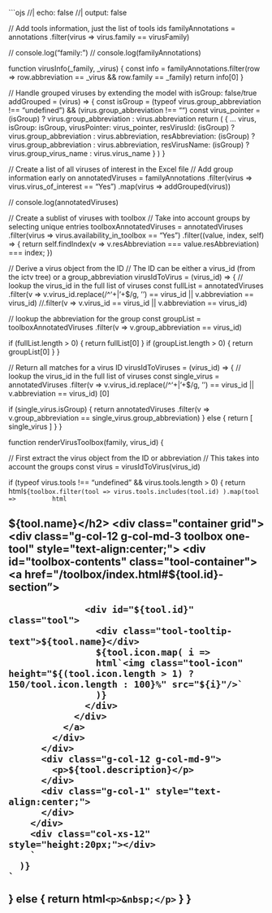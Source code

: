 ```ojs
//| echo: false
//| output: false

// Add tools information, just the list of tools ids
familyAnnotations = annotations
  .filter(virus => virus.family == virusFamily)

// console.log("family: ")
// console.log(familyAnnotations)

function virusInfo(_family, _virus) {
  const info = 
    familyAnnotations.filter(row => row.abbreviation == _virus && row.family == _family)
  return info[0]
}

// Handle grouped viruses by extending the model with isGroup: false/true
addGrouped = (virus) => {
  const isGroup = (typeof virus.group_abbreviation !== "undefined") && (virus.group_abbreviation !== "")
  const virus_pointer = (isGroup) ? virus.group_abbreviation : virus.abbreviation 
  return (
    { ... virus,
      isGroup: isGroup,
      virusPointer: virus_pointer,
      resVirusId: (isGroup) ? virus.group_abbreviation : virus.abbreviation,
      resAbbreviation: (isGroup) ? virus.group_abbreviation : virus.abbreviation,
      resVirusName: (isGroup) ? virus.group_virus_name : virus.virus_name 
    }
  )
}

// Create a list of all viruses of interest in the Excel file
// Add group information early on
annotatedViruses =
  familyAnnotations
    .filter(virus => virus.virus_of_interest == "Yes")
    .map(virus => addGrouped(virus))

// console.log(annotatedViruses)

// Create a sublist of viruses with toolbox
// Take into account groups by selecting unique entries
toolboxAnnotatedViruses =
  annotatedViruses
    .filter(virus => virus.availability_in_toolbox == "Yes")
    .filter((value, index, self) => {
      return self.findIndex(v => v.resAbbreviation === value.resAbbreviation) === index;
    })

// Derive a virus object from the ID
// The ID can be either a virus_id (from the ictv tree) or a group_abbreviation
virusIdToVirus = (virus_id) => {
  // lookup the virus_id in the full list of viruses
  const fullList =
    annotatedViruses
      .filter(v => v.virus_id.replace(/^'+|'+$/g, '') == virus_id || v.abbreviation == virus_id)
      //.filter(v => v.virus_id == virus_id || v.abbreviation == virus_id)

  // lookup the abbreviation for the group
  const groupList =
    toolboxAnnotatedViruses
      .filter(v => v.group_abbreviation == virus_id)

  if (fullList.length > 0) {
    return fullList[0]
  }
  if (groupList.length > 0) {
    return groupList[0]
  }
}

// Return all matches for a virus ID
virusIdToViruses = (virus_id) => {
  // lookup the virus_id in the full list of viruses
  const single_virus =
    annotatedViruses
      .filter(v => v.virus_id.replace(/^'+|'+$/g, '') == virus_id || v.abbreviation == virus_id)
      [0]

  if (single_virus.isGroup) {
    return annotatedViruses
      .filter(v => v.group_abbreviation == single_virus.group_abbreviation)
  } else {
    return [ single_virus ]
  }
}

function renderVirusToolbox(family, virus_id) {

  // First extract the virus object from the ID or abbreviation
  // This takes into account the groups
  const virus = virusIdToVirus(virus_id)

  if (typeof virus.tools !== "undefined" && virus.tools.length > 0) {
    return html`
      ${toolbox.filter(tool => virus.tools.includes(tool.id) ).map(tool => 
        html`
        <h2 id="${tool.id}-section">${tool.name}</h2>
        <div class="container grid">
          <div class="g-col-12 g-col-md-3 toolbox one-tool" style="text-align:center;">
            <div id="toolbox-contents" class="tool-container">
              <a href="/toolbox/index.html#${tool.id}-section">
                <div class="tool-wrapper">
                  <div id="${tool.id}" class="tool">
                    <div class="tool-tooltip-text">${tool.name}</div>
                    ${tool.icon.map( i =>
                    html`<img class="tool-icon" height="${(tool.icon.length > 1) ? 150/tool.icon.length : 100}%" src="${i}"/>`
                    )}
                  </div>
                </div>
              </a>
            </div>
          </div>
          <div class="g-col-12 g-col-md-9">
            <p>${tool.description}</p>
          </div>
          <div class="g-col-1" style="text-align:center;">
          </div>
        </div>
        <div class="col-xs-12" style="height:20px;"></div>
        `
      )}
    `
  }
   else {
    return html`
      <p>&nbsp;</p>
    `
   }
}


